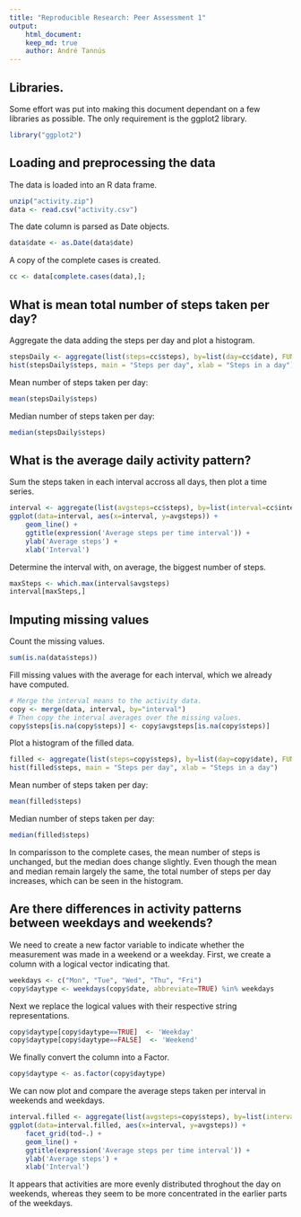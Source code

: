 ```yaml
---
title: "Reproducible Research: Peer Assessment 1"
output: 
    html_document:
    keep_md: true
    author: André Tannús
---
```


## Libraries.

Some effort was put into making this document dependant on a few libraries as possible.
The only requirement is the ggplot2 library.
```r
library("ggplot2")
```

## Loading and preprocessing the data

The data is loaded into an R data frame.
```r
unzip("activity.zip")
data <- read.csv("activity.csv")
```

The date column is parsed as Date objects.
```r
data$date <- as.Date(data$date)
```

A copy of the complete cases is created.
```r
cc <- data[complete.cases(data),];
```


## What is mean total number of steps taken per day?

Aggregate the data adding the steps per day and plot a histogram.
```r
stepsDaily <- aggregate(list(steps=cc$steps), by=list(day=cc$date), FUN=sum)
hist(stepsDaily$steps, main = "Steps per day", xlab = "Steps in a day")
```

Mean number of steps taken per day:
```r
mean(stepsDaily$steps)
```

Median number of steps taken per day:
```r
median(stepsDaily$steps)
```


## What is the average daily activity pattern?

Sum the steps taken in each interval accross all days, then plot a time series.
```r
interval <- aggregate(list(avgsteps=cc$steps), by=list(interval=cc$interval), FUN=mean)
ggplot(data=interval, aes(x=interval, y=avgsteps)) +
    geom_line() +
    ggtitle(expression('Average steps per time interval')) +
    ylab('Average steps') +
    xlab('Interval')
```

Determine the interval with, on average, the biggest number of steps.
```r
maxSteps <- which.max(interval$avgsteps)
interval[maxSteps,]
```


## Imputing missing values

Count the missing values.
```r
sum(is.na(data$steps))
```


Fill missing values with the average for each interval, which we already have computed.
```r
# Merge the interval means to the activity data.
copy <- merge(data, interval, by="interval")
# Then copy the interval averages over the missing values.
copy$steps[is.na(copy$steps)] <- copy$avgsteps[is.na(copy$steps)]
```


Plot a histogram of the filled data.
```r
filled <- aggregate(list(steps=copy$steps), by=list(day=copy$date), FUN=sum)
hist(filled$steps, main = "Steps per day", xlab = "Steps in a day")
```

Mean number of steps taken per day:
```r
mean(filled$steps)
```

Median number of steps taken per day:
```r
median(filled$steps)
```

In comparisson to the complete cases, the mean number of steps is unchanged, but the median does change slightly. Even though the mean and median remain largely the same, the total number of steps per day increases, which can be seen in the histogram.

## Are there differences in activity patterns between weekdays and weekends?

We need to create a new factor variable to indicate whether the measurement was made in a weekend or a weekday. First, we create a column with a logical vector indicating that.
```r
weekdays <- c("Mon", "Tue", "Wed", "Thu", "Fri")
copy$daytype <- weekdays(copy$date, abbreviate=TRUE) %in% weekdays
```

Next we replace the logical values with their respective string representations.
```r
copy$daytype[copy$daytype==TRUE]  <- 'Weekday'
copy$daytype[copy$daytype==FALSE]  <- 'Weekend'
```

We finally convert the column into a Factor.
```r
copy$daytype <- as.factor(copy$daytype)
```

We can now plot and compare the average steps taken per interval in weekends and weekdays.
```r
interval.filled <- aggregate(list(avgsteps=copy$steps), by=list(interval=copy$interval, tod=copy$daytype), FUN=mean)
ggplot(data=interval.filled, aes(x=interval, y=avgsteps)) +
    facet_grid(tod~.) +
    geom_line() +
    ggtitle(expression('Average steps per time interval')) +
    ylab('Average steps') +
    xlab('Interval')
```

It appears that activities are more evenly distributed throghout the day on weekends, whereas they seem to be more concentrated in the earlier parts of the weekdays.


